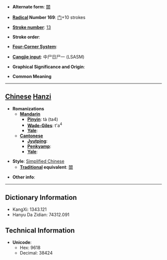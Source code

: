 * '''Alternate form''': [[闒]]

* '''[[Wiktionary:Chinese radical index| Radical]] Number 169''': [[Wiktionary:Chinese radical index 门|门]]+10 strokes

* '''[[Wiktionary:Chinese total strokes index|Stroke number]]''': [[Wiktionary:Chinese total strokes index 13|13]]

* '''Stroke order''': 

* '''[[Wiktionary:Chinese four corner index|Four-Corner System]]''': 

* '''[[Wiktionary:Chinese Cangjie index|Cangjie input]]''': 中尸日尸一 (LSASM)

* '''Graphical Significance and Origin''': 

* '''Common Meaning'''

----

== [[Chinese]] [[Hanzi]] ==

* '''Romanizations'''
** '''[[Mandarin]]'''
*** '''[[Pinyin]]''': tà (ta4)
*** '''[[Wade-Giles]]''': t'a<sup>4</sup>
*** '''[[Yale]]''': 
** '''[[Cantonese]]'''
*** '''[[Jyutping]]''':
*** '''[[Penkyamp]]''': 
*** '''[[Yale]]''': 

* '''Style''': [[Simplified Chinese]] 
** '''[[Traditional Chinese|Traditional]] equivalent''': [[闒]]

* '''Other info''': 

----

== Dictionary Information ==

* KangXi: 1343.121
* Hanyu Da Zidian: 74312.091

== Technical Information ==

* '''Unicode''':
** Hex: 9618
** Decimal: 38424